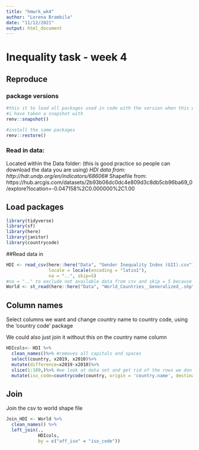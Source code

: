 ```yaml
---
title: "hmwrk_wk4"
author: "Lorena Brambila"
date: "11/12/2021"
output: html_document
---
```


# Inequality task - week 4

## Reproduce

### package versions

```r
#this it to load all packages used in code with the version when this was developed
#i have taken a snapshot with
renv::snapshot()

#install the same packages
renv::restore()
```

### Read in data:

Located within the Data folder:
(this is good practice so people can download the data you are using)
*HDI data from: http://hdr.undp.org/en/indicators/68606#
*Shapefile from: https://hub.arcgis.com/datasets/2b93b06dc0dc4e809d3c8db5cb96ba69_0/explore?location=-0.047158%2C0.000000%2C1.00

## Load packages
```r
library(tidyverse)
library(sf)
library(here)
library(janitor)
library(countrycode)
```

##Read data in 
```r
HDI <- read_csv(here::here("Data", "Gender Inequality Index (GII).csv"),
                locale = locale(encoding = "latin1"),
                na = "..", skip=5)
#na = ".." to exclude not available data from csv and skip = 5 because the first 5 rows are headings
World <- st_read(here::here("Data", "World_Countries__Generalized_.shp"))
```

## Column names

Select columns we want and change country name to country code, using the 'country code' package

We could also just join it without this on the country name column

```r
HDIcols<- HDI %>%
  clean_names()%>% #removes all capitals and spaces
  select(country, x2019, x2010)%>%
  mutate(difference=x2019-x2010)%>%
  slice(1:189,)%>% #we look at data set and get rid of the rows we don't want with slice / , is for columns
  mutate(iso_code=countrycode(country, origin = 'country.name', destination ='iso2c'))

```

## Join

Join the csv to world shape file 

```r
Join_HDI <- World %>%
  clean_names() %>%
  left_join(.,
            HDIcols,
            by = c("aff_iso" = "iso_code"))
```

